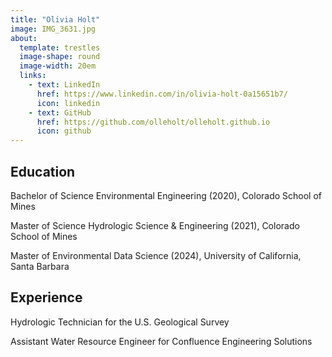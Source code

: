 ```yaml
---
title: "Olivia Holt"
image: IMG_3631.jpg
about:
  template: trestles
  image-shape: round
  image-width: 20em
  links:
    - text: LinkedIn
      href: https://www.linkedin.com/in/olivia-holt-0a15651b7/
      icon: linkedin
    - text: GitHub
      href: https://github.com/olleholt/olleholt.github.io
      icon: github
---
```


## Education

Bachelor of Science Environmental Engineering (2020), Colorado School of Mines

Master of Science Hydrologic Science & Engineering (2021), Colorado School of Mines

Master of Environmental Data Science (2024), University of California, Santa Barbara

## Experience

Hydrologic Technician for the U.S. Geological Survey

Assistant Water Resource Engineer for Confluence Engineering Solutions
